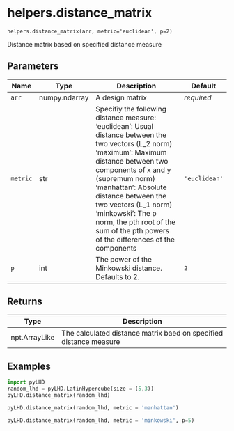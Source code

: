 # helpers.distance_matrix { #pyLHD.helpers.distance_matrix }

`helpers.distance_matrix(arr, metric='euclidean', p=2)`

Distance matrix based on specified distance measure

## Parameters

| Name     | Type          | Description                                                                                                                                                                                                                                                                                                                                                      | Default       |
|----------|---------------|------------------------------------------------------------------------------------------------------------------------------------------------------------------------------------------------------------------------------------------------------------------------------------------------------------------------------------------------------------------|---------------|
| `arr`    | numpy.ndarray | A design matrix                                                                                                                                                                                                                                                                                                                                                  | _required_    |
| `metric` | str           | Specifiy the following distance measure:  'euclidean': Usual distance between the two vectors (L_2 norm) 'maximum': Maximum distance between two components of x and y (supremum norm) 'manhattan': Absolute distance between the two vectors (L_1 norm) 'minkowski': The p norm, the pth root of the sum of the pth powers of the differences of the components | `'euclidean'` |
| `p`      | int           | The power of the Minkowski distance. Defaults to 2.                                                                                                                                                                                                                                                                                                              | `2`           |

## Returns

| Type          | Description                                                       |
|---------------|-------------------------------------------------------------------|
| npt.ArrayLike | The calculated distance matrix baed on specified distance measure |

## Examples



```python
import pyLHD
random_lhd = pyLHD.LatinHypercube(size = (5,3))
pyLHD.distance_matrix(random_lhd)
```
```python
pyLHD.distance_matrix(random_lhd, metric = 'manhattan')
```
```python
pyLHD.distance_matrix(random_lhd, metric = 'minkowski', p=5)
```
